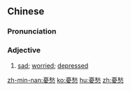 {{also|忧愁}}
==Chinese==
{{zh-forms|s=忧愁}}

===Pronunciation===
{{zh-pron
|m=yōuchóu
|c=jau1 sau4
|h=pfs=yù-sèu
|mn=qz,tw,xm,zz:iu-chhiû/xm,zz:iu-chhô͘
|cat=a
}}

===Adjective===
{{zh-adj}}

# [[sad]]; [[worried]]; [[depressed]]

[[zh-min-nan:憂愁]]
[[ko:憂愁]]
[[hu:憂愁]]
[[zh:憂愁]]